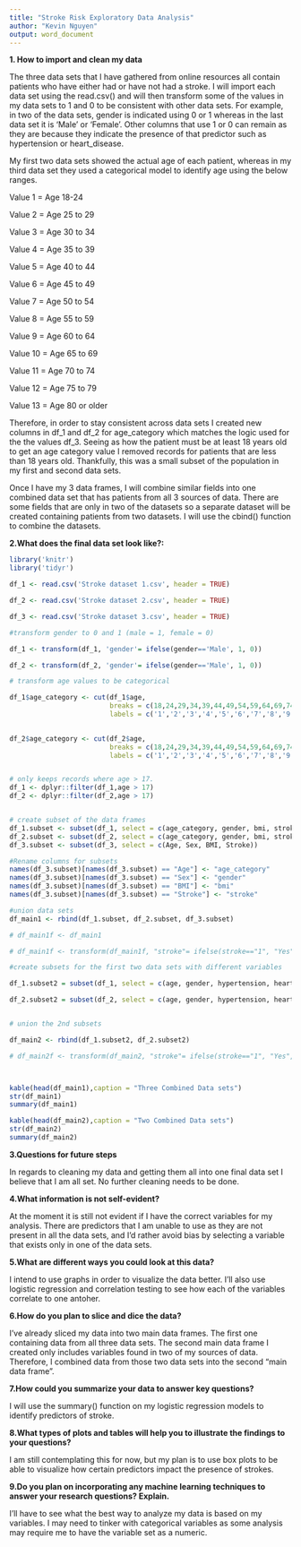 ---
title: "Stroke Risk Exploratory Data Analysis"
author: "Kevin Nguyen"
output: word_document
---

**1. How to import and clean my data**

The three data sets that I have gathered from online resources all contain patients who have either had or have not had a stroke. I will import each data set using the read.csv() and will then transform some of the values in my data sets to 1 and 0 to be consistent with other data sets. For example, in two of the data sets, gender is indicated using 0 or 1 whereas in the last data set it is 'Male' or 'Female'. Other columns that use 1 or 0 can remain as they are because they indicate the presence of that predictor such as hypertension or heart_disease. 

My first two data sets showed the actual age of each patient, whereas in my third data set they used a categorical model to identify age using the below ranges. 

Value 1 = Age 18-24

Value 2 = Age 25 to 29

Value 3 = Age 30 to 34

Value 4	= Age 35 to 39

Value 5 =	Age 40 to 44

Value 6 =	Age 45 to 49

Value 7	= Age 50 to 54

Value 8 =	Age 55 to 59

Value 9 =	Age 60 to 64

Value 10 = Age 65 to 69

Value 11 = Age 70 to 74

Value 12 = Age 75 to 79

Value 13 = Age 80 or older
 

Therefore, in order to stay consistent across data sets I created new columns in df_1 and df_2 for age_category which matches the logic used for the the values df_3. Seeing as how the patient must be at least 18 years old to get an age category value I removed records for patients that are less than 18 years old. Thankfully, this was a small subset of the population in my first and second data sets. 

Once I have my 3 data frames, I will combine similar fields into one combined data set that has patients from all 3 sources of data. There are some fields that are only in two of the datasets so a separate dataset will be created containing patients from two datasets. I will use the cbind() function to combine the datasets.

**2.What does the final data set look like?:**

```{r, echo=FALSE}

library('knitr')
library('tidyr')

df_1 <- read.csv('Stroke dataset 1.csv', header = TRUE)

df_2 <- read.csv('Stroke dataset 2.csv', header = TRUE)

df_3 <- read.csv('Stroke dataset 3.csv', header = TRUE)

#transform gender to 0 and 1 (male = 1, female = 0)

df_1 <- transform(df_1, 'gender'= ifelse(gender=='Male', 1, 0))

df_2 <- transform(df_2, 'gender'= ifelse(gender=='Male', 1, 0))

# transform age values to be categorical

df_1$age_category <- cut(df_1$age,
                         breaks = c(18,24,29,34,39,44,49,54,59,64,69,74,79,130),
                         labels = c('1','2','3','4','5','6','7','8','9','10','11','12','13'))
                         

df_2$age_category <- cut(df_2$age,
                         breaks = c(18,24,29,34,39,44,49,54,59,64,69,74,79,130),
                         labels = c('1','2','3','4','5','6','7','8','9','10','11','12','13'))


# only keeps records where age > 17. 
df_1 <- dplyr::filter(df_1,age > 17)
df_2 <- dplyr::filter(df_2,age > 17)


# create subset of the data frames
df_1.subset <- subset(df_1, select = c(age_category, gender, bmi, stroke))
df_2.subset <- subset(df_2, select = c(age_category, gender, bmi, stroke))
df_3.subset <- subset(df_3, select = c(Age, Sex, BMI, Stroke))

#Rename columns for subsets
names(df_3.subset)[names(df_3.subset) == "Age"] <- "age_category"
names(df_3.subset)[names(df_3.subset) == "Sex"] <- "gender"
names(df_3.subset)[names(df_3.subset) == "BMI"] <- "bmi"
names(df_3.subset)[names(df_3.subset) == "Stroke"] <- "stroke"

#union data sets
df_main1 <- rbind(df_1.subset, df_2.subset, df_3.subset)

# df_main1f <- df_main1

# df_main1f <- transform(df_main1f, "stroke"= ifelse(stroke=="1", "Yes", "No"))

#create subsets for the first two data sets with different variables 

df_1.subset2 = subset(df_1, select = c(age, gender, hypertension, heart_disease, avg_glucose_level, stroke))

df_2.subset2 = subset(df_2, select = c(age, gender, hypertension, heart_disease, avg_glucose_level, stroke))


# union the 2nd subsets 

df_main2 <- rbind(df_1.subset2, df_2.subset2)

# df_main2f <- transform(df_main2, "stroke"= ifelse(stroke=="1", "Yes", "No"))



kable(head(df_main1),caption = "Three Combined Data sets")
str(df_main1)
summary(df_main1)

kable(head(df_main2),caption = "Two Combined Data sets")
str(df_main2)
summary(df_main2)


```



**3.Questions for future steps**

In regards to cleaning my data and getting them all into one final data set I believe that I am all set. No further cleaning needs to be done. 


**4.What information is not self-evident?**

At the moment it is still not evident if I have the correct variables for my analysis. There are predictors that I am unable to use as they are not present in all the data sets, and I'd rather avoid bias by selecting a variable that exists only in one of the data sets. 



**5.What are different ways you could look at this data?**

I intend to use graphs in order to visualize the data better. I'll also use logistic regression and correlation testing to see how each of the variables correlate to one antoher. 



**6.How do you plan to slice and dice the data?**

I've already sliced my data into two main data frames. The first one containing data from all three data sets. The second main data frame I created only includes variables found in two of my sources of data. Therefore, I combined data from those two data sets into the second "main data frame". 



**7.How could you summarize your data to answer key questions?**

I will use the summary() function on my logistic regression models to identify predictors of stroke. 




**8.What types of plots and tables will help you to illustrate the findings to your questions?**

I am still contemplating this for now, but my plan is to use box plots to be able to visualize how certain predictors impact the presence of strokes. 


**9.Do you plan on incorporating any machine learning techniques to answer your research questions? Explain.**

I'll have to see what the best way to analyze my data is based on my variables. I may need to tinker with categorical variables as some analysis may require me to have the variable set as a numeric. 






